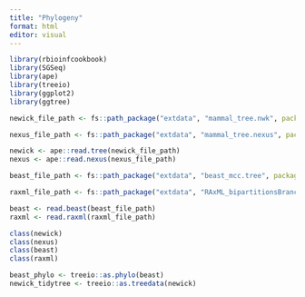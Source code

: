 ```yaml
---
title: "Phylogeny"
format: html
editor: visual
---
```


```r
library(rbioinfcookbook)
library(SGSeq)
library(ape)
library(treeio)
library(ggplot2)
library(ggtree)
```

```r
newick_file_path <- fs::path_package("extdata", "mammal_tree.nwk", package = "rbioinfcookbook" )

nexus_file_path <- fs::path_package("extdata", "mammal_tree.nexus", package = "rbioinfcookbook")

newick <- ape::read.tree(newick_file_path)
nexus <- ape::read.nexus(nexus_file_path)
```

```r
beast_file_path <- fs::path_package("extdata", "beast_mcc.tree", package = "rbioinfcookbook")

raxml_file_path <- fs::path_package("extdata", "RAxML_bipartitionsBranchLabels.H3", package = "rbioinfcookbook")

beast <- read.beast(beast_file_path)
raxml <- read.raxml(raxml_file_path)
```

```r
class(newick)
class(nexus)
class(beast)
class(raxml)
```

```r
beast_phylo <- treeio::as.phylo(beast)
newick_tidytree <- treeio::as.treedata(newick)
```

